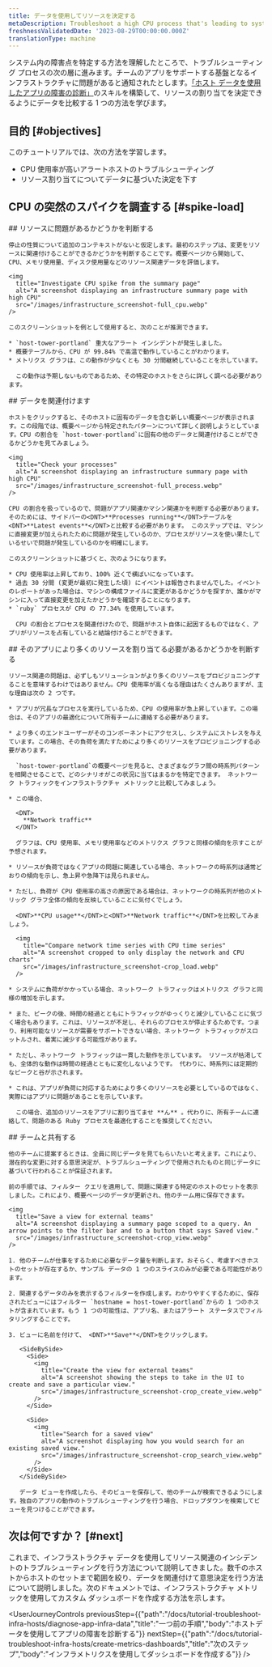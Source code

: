 ```yaml
---
title: データを使用してリソースを決定する
metaDescription: Troubleshoot a high CPU process that's leading to system outages.
freshnessValidatedDate: '2023-08-29T00:00:00.000Z'
translationType: machine
---
```


システム内の障害点を特定する方法を理解したところで、トラブルシューティング プロセスの次の層に進みます。チームのアプリをサポートする基盤となるインフラストラクチャに問題があると通知されたとします。[「ホスト データを使用したアプリの障害の診断」](/docs/tutorial-diagnose-infra-bottlenecks/diagnose-app-infra-data)のスキルを構築して、リソースの割り当てを決定できるようにデータを比較する 1 つの方法を学びます。

## 目的 [#objectives]

このチュートリアルでは、次の方法を学習します。

* CPU 使用率が高いアラートホストのトラブルシューティング
* リソース割り当てについてデータに基づいた決定を下す

## CPU の突然のスパイクを調査する [#spike-load]

<Steps>
  <Step>
    ## リソースに問題があるかどうかを判断する

    停止の性質について追加のコンテキストがないと仮定します。最初のステップは、変更をリソースに関連付けることができるかどうかを判断することです。概要ページから開始して、CPU、メモリ使用量、ディスク使用量などのリソース関連データを評価します。

    <img
      title="Investigate CPU spike from the summary page"
      alt="A screenshot displaying an infrastructure summary page with high CPU"
      src="/images/infrastructure_screenshot-full_cpu.webp"
    />

    このスクリーンショットを例として使用すると、次のことが推測できます。

    * `host-tower-portland` 重大なアラート インシデントが発生しました。
    * 概要テーブルから、CPU が 99.84% で高温で動作していることがわかります。
    * メトリクス グラフは、この動作が少なくとも 30 分間継続していることを示しています。

      この動作は予期しないものであるため、その特定のホストをさらに詳しく調べる必要があります。
  </Step>

  <Step>
    ## データを関連付けます

    ホストをクリックすると、そのホストに固有のデータを含む新しい概要ページが表示されます。この段階では、概要ページから特定されたパターンについて詳しく説明しようとしています。CPU の割合を `host-tower-portland`に固有の他のデータと関連付けることができるかどうかを見てみましょう。

    <img
      title="Check your processes"
      alt="A screenshot displaying an infrastructure summary page with high CPU"
      src="/images/infrastructure_screenshot-full_process.webp"
    />

    CPU の割合を扱っているので、問題がアプリ関連かマシン関連かを判断する必要があります。 そのためには、サイドバーの<DNT>**Processes running**</DNT>テーブルを<DNT>**Latest events**</DNT>と比較する必要があります。 このステップでは、マシンに直接変更が加えられたために問題が発生しているのか、プロセスがリソースを使い果たしているせいで問題が発生しているのかを明確にします。

    このスクリーンショットに基づくと、次のようになります。

    * CPU 使用率は上昇しており、100% 近くで横ばいになっています。
    * 過去 30 分間 (変更が最初に発生した頃) にイベントは報告されませんでした。イベントのレポートがあった場合は、マシンの構成ファイルに変更があるかどうかを探すか、誰かがマシンに入って直接変更を加えたかどうかを確認することになります。
    * `ruby` プロセスが CPU の 77.34% を使用しています。

      CPU の割合とプロセスを関連付けたので、問題がホスト自体に起因するものではなく、アプリがリソースを占有していると結論付けることができます。
  </Step>

  <Step>
    ## そのアプリにより多くのリソースを割り当てる必要があるかどうかを判断する

    リソース関連の問題は、必ずしもソリューションがより多くのリソースをプロビジョニングすることを意味するわけではありません。CPU 使用率が高くなる理由はたくさんありますが、主な理由は次の 2 つです。

    * アプリが冗長なプロセスを実行しているため、CPU の使用率が急上昇しています。この場合は、そのアプリの最適化について所有チームに連絡する必要があります。

    * より多くのエンドユーザーがそのコンポーネントにアクセスし、システムにストレスを与えています。この場合、その負荷を満たすためにより多くのリソースをプロビジョニングする必要があります。

      `host-tower-portland`の概要ページを見ると、さまざまなグラフ間の時系列パターンを相関させることで、どのシナリオがこの状況に当てはまるかを特定できます。 ネットワーク トラフィックをインフラストラクチャ メトリックと比較してみましょう。

    * この場合、

      <DNT>
        **Network traffic**
      </DNT>

      グラフは、CPU 使用率、メモリ使用率などのメトリクス グラフと同様の傾向を示すことが予想されます。

    * リソースが負荷ではなくアプリの問題に関連している場合、ネットワークの時系列は通常どおりの傾向を示し、急上昇や急降下は見られません。

    * ただし、負荷が CPU 使用率の高さの原因である場合は、ネットワークの時系列が他のメトリック グラフ全体の傾向を反映していることに気付くでしょう。

      <DNT>**CPU usage**</DNT>と<DNT>**Network traffic**</DNT>を比較してみましょう。

      <img
        title="Compare network time series with CPU time series"
        alt="A screenshot cropped to only display the network and CPU charts"
        src="/images/infrastructure_screenshot-crop_load.webp"
      />

    * システムに負荷がかかっている場合、ネットワーク トラフィックはメトリクス グラフと同様の増加を示します。

    * また、ピークの後、時間の経過とともにトラフィックがゆっくりと減少していることに気づく場合もあります。これは、リソースが不足し、それらのプロセスが停止するためです。つまり、利用可能なリソースが需要をサポートできない場合、ネットワーク トラフィックがスロットルされ、着実に減少する可能性があります。

    * ただし、ネットワーク トラフィックは一貫した動作を示しています。 リソースが枯渇しても、全体的な動作は時間の経過とともに変化しないようです。 代わりに、時系列には定期的なピークと谷が示されます。

    * これは、アプリが負荷に対応するためにより多くのリソースを必要としているのではなく、実際にはアプリに問題があることを示しています。

      この場合、追加のリソースをアプリに割り当てませ **ん** 。代わりに、所有チームに連絡して、問題のある Ruby プロセスを最適化することを推奨してください。
  </Step>

  <Step>
    ## チームと共有する

    他のチームに提案するときは、全員に同じデータを見てもらいたいと考えます。これにより、潜在的な変更に対する意思決定が、トラブルシューティングで使用されたものと同じデータに基づいて行われることが保証されます。

    前の手順では、フィルター クエリを適用して、問題に関連する特定のホストのセットを表示しました。これにより、概要ページのデータが更新され、他のチーム用に保存できます。

    <img
      title="Save a view for external teams"
      alt="A screenshot displaying a summary page scoped to a query. An arrow points to the filter bar and to a button that says Saved view."
      src="/images/infrastructure_screenshot-crop_view.webp"
    />

    1. 他のチームが仕事をするために必要なデータ量を判断します。おそらく、考慮すべきホストのセットが存在するか、サンプル データの 1 つのスライスのみが必要である可能性があります。

    2. 関連するデータのみを表示するフィルターを作成します。わかりやすくするために、保存されたビューにはフィルター `hostname = host-tower-portland`からの 1 つのホストが含まれています。もう 1 つの可能性は、アプリ名、またはアラート ステータスでフィルタリングすることです。

    3. ビューに名前を付けて、 <DNT>**Save**</DNT>をクリックします。

       <SideBySide>
         <Side>
           <img
             title="Create the view for external teams"
             alt="A screenshot showing the steps to take in the UI to create and save a particular view."
             src="/images/infrastructure_screenshot-crop_create_view.webp"
           />
         </Side>

         <Side>
           <img
             title="Search for a saved view"
             alt="A screenshot displaying how you would search for an existing saved view."
             src="/images/infrastructure_screenshot-crop_search_view.webp"
           />
         </Side>
       </SideBySide>

       データ ビューを作成したら、そのビューを保存して、他のチームが検索できるようにします。独自のアプリの動作のトラブルシューティングを行う場合、ドロップダウンを検索してビューを見つけることができます。
  </Step>
</Steps>

## 次は何ですか？ [#next]

これまで、インフラストラクチャ データを使用してリソース関連のインシデントのトラブルシューティングを行う方法について説明してきました。数千のホストからホストのセットまで範囲を絞り、データを関連付けて意思決定を行う方法について説明しました。次のドキュメントでは、インフラストラクチャ メトリックを使用してカスタム ダッシュボードを作成する方法を示します。

<UserJourneyControls
  previousStep={{"path":"/docs/tutorial-troubleshoot-infra-hosts/diagnose-app-infra-data","title":"一つ前の手順","body":"ホストデータを使用してアプリの障害を診断する"}}
  nextStep={{"path":"/docs/tutorial-troubleshoot-infra-hosts/create-metrics-dashboards","title":"次のステップ","body":"インフラメトリクスを使用してダッシュボードを作成する"}}
/>
